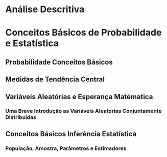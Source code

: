 # Análise Descritiva

# Conceitos Básicos de Probabilidade e Estatística

##  Probabilidade Conceitos Básicos

## Medidas de Tendência Central

##  Variáveis Aleatórias e Esperança Matématica

### Uma Breve Introdução as Variáveis Aleatórias Conjuntamente Distribuídas

##   Conceitos Básicos Inferência Estatística

### População, Amostra, Parâmetros e Estimadores
